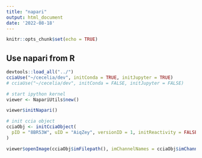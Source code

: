 ```yaml
---
title: "napari"
output: html_document
date: '2022-08-18'
---
```


```r
knitr::opts_chunk$set(echo = TRUE)
```

## Use napari from R

```r
devtools::load_all("../")
cciaUse("~/cecelia/dev", initConda = TRUE, initJupyter = TRUE)
# cciaUse("~/cecelia/dev", initConda = FALSE, initJupyter = FALSE)

# start ipython kernel
viewer <- NapariUtils$new()

viewer$initNapari()
```


```r
# init ccia object
cciaObj <- initCciaObject(
  pID = "8BR53W", uID = "AiqZey", versionID = 1, initReactivity = FALSE
)

viewer$openImage(cciaObj$imFilepath(), imChannelNames = cciaObj$imChannelNames())
```

```r

```


